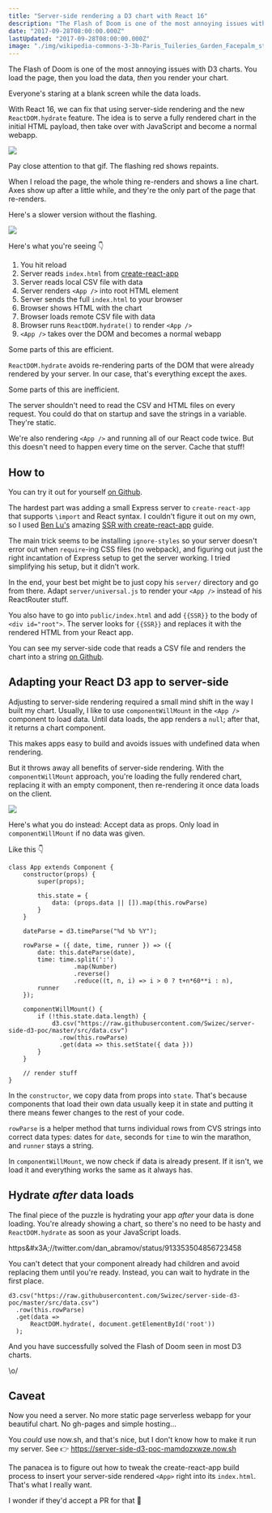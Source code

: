 ```yaml
---
title: "Server-side rendering a D3 chart with React 16"
description: "The Flash of Doom is one of the most annoying issues with D3 charts. You load the page, then you load the data, _then_ you render your chart. With React 16, we can fix that using server-side rendering."
date: "2017-09-28T08:00:00.000Z"
lastUpdated: "2017-09-28T08:00:00.000Z"
image: "./img/wikipedia-commons-3-3b-Paris_Tuileries_Garden_Facepalm_statue.jpg"
---
```


The Flash of Doom is one of the most annoying issues with D3 charts. You load the page, then you load the data, _then_ you render your chart.



Everyone&#x27;s staring at a blank screen while the data loads.



With React 16, we can fix that using server-side rendering and the new `ReactDOM.hydrate` feature. The idea is to serve a fully rendered chart in the initial HTML payload, then take over with JavaScript and become a normal webapp.



![](./img/blog-wp-content-uploads-2017-09-server-side-d3.gif)



Pay close attention to that gif. The flashing red shows repaints.



When I reload the page, the whole thing re-renders and shows a line chart. Axes show up after a little while, and they&#x27;re the only part of the page that re-renders.



Here&#x27;s a slower version without the flashing.



![](./img/blog-wp-content-uploads-2017-09-server-side-d3-no-flash.gif)



Here&#x27;s what you&#x27;re seeing 👇



1. You hit reload
2. Server reads `index.html` from [create-react-app](https://github.com/facebookincubator/create-react-app)
3. Server reads local CSV file with data
4. Server renders `<App />` into root HTML element
5. Server sends the full `index.html` to your browser
6. Browser shows HTML with the chart
7. Browser loads remote CSV file with data
8. Browser runs `ReactDOM.hydrate()` to render `<App />`
9. `<App />` takes over the DOM and becomes a normal webapp



Some parts of this are efficient.



`ReactDOM.hydrate` avoids re-rendering parts of the DOM that were already rendered by your server. In our case, that&#x27;s everything except the axes.



Some parts of this are inefficient.



The server shouldn&#x27;t need to read the CSV and HTML files on every request. You could do that on startup and save the strings in a variable. They&#x27;re static.



We&#x27;re also rendering `<App />` and running all of our React code twice. But this doesn&#x27;t need to happen every time on the server. Cache that stuff!



## How to



You can try it out for yourself [on Github](https://github.com/Swizec/server-side-d3-poc).



The hardest part was adding a small Express server to `create-react-app` that supports `\import` and React syntax. I couldn&#x27;t figure it out on my own, so I used [Ben Lu&#x27;s](https://medium.com/@benlu/ssr-with-create-react-app-v2-1b8b520681d9) amazing [SSR with create-react-app](https://medium.com/@benlu/ssr-with-create-react-app-v2-1b8b520681d9) guide.



The main trick seems to be installing `ignore-styles` so your server doesn&#x27;t error out when `require`-ing CSS files (no webpack), and figuring out just the right incantation of Express setup to get the server working. I tried simplifying his setup, but it didn&#x27;t work.



In the end, your best bet might be to just copy his `server/` directory and go from there. Adapt `server/universal.js` to render your `<App />` instead of his ReactRouter stuff.



You also have to go into `public/index.html` and add `{{SSR}}` to the body of `<div id="root">`. The server looks for `{{SSR}}` and replaces it with the rendered HTML from your React app.



You can see my server-side code that reads a CSV file and renders the chart into a string [on Github](https://github.com/Swizec/server-side-d3-poc/blob/master/server/universal.js).



## Adapting your React D3 app to server-side



Adjusting to server-side rendering required a small mind shift in the way I built my chart. Usually, I like to use `componentWillMount` in the `<App />` component to load data. Until data loads, the app renders a `null`; after that, it returns a chart component.



This makes apps easy to build and avoids issues with undefined data when rendering.



But it throws away all benefits of server-side rendering. With the `componentWillMount` approach, you&#x27;re loading the fully rendered chart, replacing it with an empty component, then re-rendering it once data loads on the client.



![](./img/wikipedia-commons-3-3b-Paris_Tuileries_Garden_Facepalm_statue.jpg)



Here&#x27;s what you do instead: Accept data as props. Only load in `componentWillMount` if no data was given.



Like this 👇



```
class App extends Component {
    constructor(props) {
        super(props);

        this.state = {
            data: (props.data || []).map(this.rowParse)
        }
    }

    dateParse = d3.timeParse("%d %b %Y");

    rowParse = ({ date, time, runner }) => ({
        date: this.dateParse(date),
        time: time.split(':')
                  .map(Number)
                  .reverse()
                  .reduce((t, n, i) => i > 0 ? t+n*60**i : n),
        runner
    });

    componentWillMount() {
        if (!this.state.data.length) {
            d3.csv("https://raw.githubusercontent.com/Swizec/server-side-d3-poc/master/src/data.csv")
              .row(this.rowParse)
              .get(data => this.setState({ data }))
        }
    }
    
    // render stuff
}
```



In the `constructor`, we copy data from props into `state`. That&#x27;s because components that load their own data usually keep it in state and putting it there means fewer changes to the rest of your code.



`rowParse` is a helper method that turns individual rows from CVS strings into correct data types: dates for `date`, seconds for `time` to win the marathon, and `runner` stays a string.



In `componentWillMount`, we now check if data is already present. If it isn&#x27;t, we load it and everything works the same as it always has.



## Hydrate _after_ data loads



The final piece of the puzzle is hydrating your app _after_ your data is done loading. You&#x27;re already showing a chart, so there&#x27;s no need to be hasty and `ReactDOM.hydrate` as soon as your JavaScript loads.



https&amp;#x3A;//twitter.com/dan_abramov/status/913353504856723458



You can&#x27;t detect that your component already had children and avoid replacing them until you&#x27;re ready. Instead, you can wait to hydrate in the first place.



```
d3.csv("https://raw.githubusercontent.com/Swizec/server-side-d3-poc/master/src/data.csv")
  .row(this.rowParse)
  .get(data =>
      ReactDOM.hydrate(, document.getElementById('root'))
  );
```



And you have successfully solved the Flash of Doom seen in most D3 charts.



\\o/



## Caveat



Now you need a server. No more static page serverless webapp for your beautiful chart. No gh-pages and simple hosting…



You _could_ use now.sh, and that&#x27;s nice, but I don&#x27;t know how to make it run my server. See 👉 <https://server-side-d3-poc-mamdozxwze.now.sh>



The panacea is to figure out how to tweak the create-react-app build process to insert your server-side rendered `<App>` right into its `index.html`. That&#x27;s what I really want.



I wonder if they&#x27;d accept a PR for that 🤔